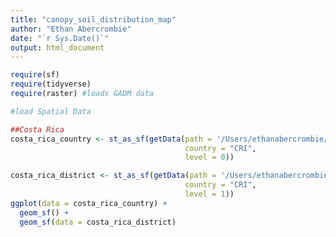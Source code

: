 ```yaml
---
title: "canopy_soil_distribution_map"
author: "Ethan Abercrombie"
date: "`r Sys.Date()`"
output: html_document
---
```


```r
require(sf)
require(tidyverse)
require(raster) #loads GADM data

```

```r
#load Spatial Data

##Costa Rica
costa_rica_country <- st_as_sf(getData(path = '/Users/ethanabercrombie/Desktop/Spatial_Data/',
                                       country = "CRI",
                                       level = 0))

costa_rica_district <- st_as_sf(getData(path = '/Users/ethanabercrombie/Desktop/Spatial_Data/',
                                       country = "CRI",
                                       level = 1))
ggplot(data = costa_rica_country) +
  geom_sf() +
  geom_sf(data = costa_rica_district)
```